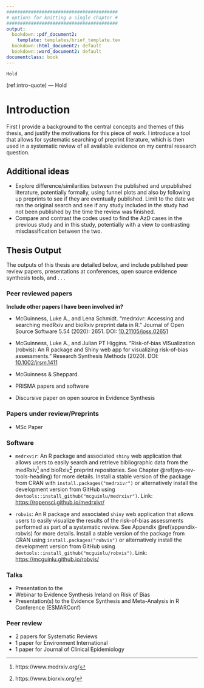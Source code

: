 ```yaml
---
#########################################
# options for knitting a single chapter #
#########################################
output:
  bookdown::pdf_document2:
    template: templates/brief_template.tex
  bookdown::html_document2: default
  bookdown::word_document2: default
documentclass: book
---
```


```block
Hold
```
(ref:intro-quote) --- Hold

# Introduction {#intro-heading}
\minitoc <!-- this will include a mini table of contents-->

First I provide a background to the central concepts and themes of this thesis, and justify the motivations for this piece of work. I introduce a tool that allows for systematic searching of preprint literature, which is then used in a systematic review of all available evidence on my central research question.

## Additional ideas

* Explore difference/similarities between the published and unpublished literature, potentially formally, using funnel plots and also by following up preprints to see if they are eventually published. Limit to the date we ran the original search and see if any study included in the study had not been published by the time the review was finished. 
* Compare and contrast the codes used to find the AzD cases in the previous study and in this study, potentially with a view to contrasting misclassification between the two.


## Thesis Output {#thesis-output}

The outputs of this thesis are detailed below, and include published peer review papers, presentations at conferences, open source evidence synthesis tools, and . . . 

### Peer reviewed papers 

__Include other papers I have been involved in?__

  * McGuinness, Luke A., and Lena Schmidt. "medrxivr: Accessing and searching medRxiv and bioRxiv preprint data in R." Journal of Open Source Software 5.54 (2020): 2651. DOI: [10.21105/joss.02651](https://doi.org/10.21105/joss.02651)
  
  * McGuinness, Luke A., and Julian PT Higgins. "Risk‐of‐bias VISualization (robvis): An R package and Shiny web app for visualizing risk‐of‐bias assessments." Research Synthesis Methods (2020). DOI: [10.1002/jrsm.1411](https://doi.org/10.1002/jrsm.1411)
  
  * McGuinness & Sheppard. 
  
  * PRISMA papers and software
  
  * Discursive paper on open source in Evidence Synthesis
  
<!-- Essentially, look at the Trello   -->
  
### Papers under review/Preprints

  * MSc Paper


### Software

* `medrxvir`: An R package and associated `shiny` web application that allows users to easily search and retrieve bibliographic data from the medRxiv^[https://www.medrxiv.org/] and bioRxiv^[https://www.biorxiv.org/] preprint repositories. See Chapter \@ref(sys-rev-tools-heading) for more details. Install a stable version of the package from CRAN with `install.packages("medrxivr")` or alternatively install the development version from GitHub using `devtools::install_github("mcguinlu/medrxivr")`. Link: [https://ropensci.github.io/medrxivr/](https://ropensci.github.io/medrxivr/)

* `robvis`: An R package and associated `shiny` web application that allows users to easily visualize the results of the risk-of-bias assessments performed as part of a systematic review. See Appendix \@ref(appendix-robvis) for more details. Install a stable version of the package from CRAN using `install.packages("robvis")` or alternatively install the development version from GitHub using `devtools::install_github("mcguinlu/robvis")`. Link: [https://mcguinlu.github.io/robvis/](https://mcguinlu.github.io/robvis/)

### Talks

* Presentation to the 
* Webinar to Evidence Synthesis Ireland on Risk of Bias
* Presentation(s) to the Evidence Synthesis and Meta-Analysis in R Conference (ESMARConf)

### Peer review

* 2 papers for Systematic Reviews
* 1 paper for Environment International
* 1 paper for Journal of Clinical Epidemiology
